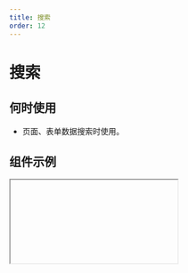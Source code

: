 ```yaml
---
title: 搜索
order: 12
---
```


# 搜索


## 何时使用
* 页面、表单数据搜索时使用。
## 组件示例

<Iframe url="https://www.aliwork.com/developer/search-v2?isRenderNav=false" />

## 组件属性


<AttrTable
  dataSource={[
    {
      attr: '大小',
      code: 'size',
      type: 'String',
      demo: '"medium"',
      dafault: '"medium"',
      desc: '可选值: "medium","large"',
    },{
      attr: '类型',
      code: 'type',
      type: 'String',
      demo: '"normal"',
      dafault: '"normal"',
      desc: '可选值: "normal","primary","secondary","dark"',
    },{
      attr: '形状',
      code: 'shape',
      type: 'String',
      demo: '"normal"',
      dafault: '"normal"',
      desc: '可选值: "normal","simple"',
    },{
      attr: '选择器默认值',
      code: 'defaultFilterValue',
      type: 'String',
      demo: '"one"',
      dafault: '"one"',
      desc: '开启选择器按钮后，设置选择器默认值',
    },{
      attr: '选择器',
      code: 'filter',
      type: 'Array',
      demo: '{"data": [{"label": "one","value": "one"},{"label": "two","value": "two"},{"label": "three","value": "three"}]}',
      dafault: '',
      desc: '设置选择器的下拉列表值',
    },{
      attr: '搜索框下拉联想列表',
      code: 'dataSource',
      type: 'Array',
      demo: '{"data": [{"label": "天猫","value": "value1"},{"label": "淘宝","value": "value2"},{"label": "阿里巴巴","value": "value3"}]}',
      dafault: '',
      desc: '设置搜索框的下拉列表值',
    },{
      attr: '默认提示',
      code: 'placeholder',
      type: 'String',
      demo: '"请输入"',
      dafault: '',
      desc: '设置搜索框默认提示',
    },{
      attr: '按钮内容',
      code: 'searchText',
      type: 'String',
      demo: '"搜索"',
      dafault: '"搜索"',
      desc: '设置搜索按钮内容',
    },{
      attr: '是否显示清除按钮',
      code: 'hasClear',
      type: 'Boolean',
      demo: 'false',
      dafault: '',
      desc: '可选值: false,true',
    },{
      attr: '是否禁用',
      code: 'disabled',
      type: 'Boolean',
      demo: 'false',
      dafault: '',
      desc: '可选值: false,true',
    },{
      attr: '值发生变化',
      code: 'onChange',
      type: 'Function',
      demo: 'function onChange(value){console.log(value);}',
      dafault: '',
      desc: '输入关键字时的回调',
    },{
      attr: '点击搜索按钮',
      code: 'onSearch',
      type: 'Function',
      demo: 'function onSearch(value){console.log(value);}',
      dafault: '',
      desc: '点击搜索按钮触发的回调',
    },{
      attr: '选择器发生变化',
      code: 'onFilterChange',
      type: 'Function',
      demo: 'function onFilterChange(filterValue){console.log(filterValue);}',
      dafault: '',
      desc: '选择器发生变化时回调',
    },
  ]}
/>
